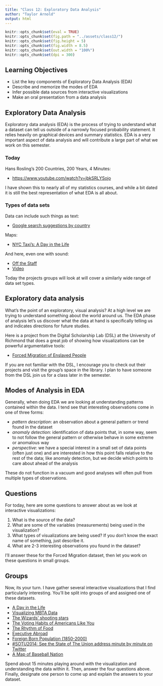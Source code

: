 ```yaml
---
title: "Class 12: Exploratory Data Analysis"
author: "Taylor Arnold"
output: html
---
```


```r
knitr::opts_chunk$set(eval = TRUE)
knitr::opts_chunk$set(fig.path = "../assets/class12/")
knitr::opts_chunk$set(fig.height = 5)
knitr::opts_chunk$set(fig.width = 8.5)
knitr::opts_chunk$set(out.width = "100%")
knitr::opts_chunk$set(dpi = 300)
```

## Learning Objectives

- List the key components of Exploratory Data Analysis (EDA)
- Describe and memorize the modes of EDA
- Infer possible data sources from interactive visualizations
- Make an oral presentation from a data analysis

## Exploratory Data Analysis

Exploratory data analysis (EDA) is the process of trying to
understand what a dataset can tell us outside of a narrowly focused
probability statement. It relies heavily on graphical devices and summary
statistics. EDA is a very important aspect of data analysis and will
contribute a large part of what we work on this semester.

### Today

Hans Rosling’s 200 Countries, 200 Years, 4 Minutes:

- [https://www.youtube.com/watch?v=jbkSRLYSojo](https://www.youtube.com/watch?v=jbkSRLYSojo)

I have shown this to nearly all of my statistics courses, and while a bit dated it is still the best representation of what EDA is all about.

### Types of data sets

Data can include such things as text:

- [Google search suggestions by country](https://noahveltman.com/suggest/)

Maps:

- [NYC Taxi's: A Day in the Life](http://chriswhong.github.io/nyctaxi/)

And here, even one with sound:

- [Off the Staff](https://www.c82.net/offthestaff/)
- [Video](https://www.youtube.com/watch?list=PLw6QMmIiPBlU_dElMDoJn4RUBvpp_bUwi&v=DxkpN4PUOzA)

Today the projects groups will look at will cover a similarly wide range of
data set types.

## Exploratory data analysis

What's the point of an exploratory, visual analysis? At a high level we are
trying to understand something about the world around us. The EDA phase of
analysis let's us discover what the data at hand is specifically telling us
and indicates directions for future studies.

Here is a project from the Digital Scholarship Lab (DSL) at the University of
Richmond that does a great job of showing how visualizations can be powerful
argumentative tools:

- [Forced Migration of Enslaved People](https://dsl.richmond.edu/panorama/forcedmigration/)

If you are not familiar with the DSL, I encourage you to check out their
projects and visit the group's space in the library. I plan to have
someone from the DSL join us for a class later in the semester.

## Modes of Analysis in EDA

Generally, when doing EDA we are looking at understanding patterns
contained within the data. I tend see that interesting observations
come in one of three forms:

- *pattern description*: an observation about a general pattern
or trend found in the dataset
- *anomaly detection*: identification of data points that, in some
way, seem to not follow the general pattern or otherwise behave
in some extreme or anomalous way
- *perspective*: we have a special interest in a small set of data
points (often just one) and are interested in how this point falls
relative to the rest of the data; like anomaly detection, but we
decide which points to care about ahead of the analysis

These do not function in a vacuum and good analyses will often pull
from multiple types of observations.

## Questions

For today, here are some questions to answer about as we look at interactive
visualizations:

1. What is the source of the data?
2. What are some of the variables (measurements) being used in
the visualization?
3. What types of visualizations are being used? If you don't know the
exact name of something, just describe it.
4. What are 2-3 interesting observations you found in the dataset?

I'll answer these for the Forced Migration dataset, then let you work on these
questions in small groups.

## Groups

Now, its your turn. I have gather several interactive visualizations
that I find particularly interesting. You'll be split into groups of
and assigned one of these datasets.

- [A Day in the Life](http://flowingdata.com/2015/12/15/a-day-in-the-life-of-americans/)
- [Visualizing MBTA Data](http://mbtaviz.github.io/)
- [The Wizards’ shooting stars](http://www.washingtonpost.com/wp-srv/special/sports/wizards-shooting-stars/)
- [The Voting Habits of Americans Like You](https://www.nytimes.com/interactive/2016/06/10/upshot/voting-habits.html)
- [The Rhythm of Food](http://rhythm-of-food.net/#explore)
- [Executive Abroad](https://dsl.richmond.edu/panorama/executiveabroad/)
- [Foreign Born Population (1850-2000)](https://dsl.richmond.edu/panorama/foreignborn/)
- [#SOTU2014: See the State of The Union address minute by minute on Twitter](http://twitter.github.io/interactive/sotu2014/#p1)
- [A Map of Baseball Nation](https://www.nytimes.com/interactive/2014/04/24/upshot/facebook-baseball-map.html)

Spend about 15 minutes playing around with the visualization and
understanding the data within it. Then, answer the four questions above.
Finally, designate one person to come up and explain the answers to your
dataset.
